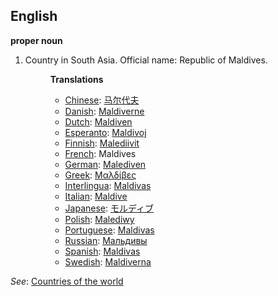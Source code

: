 ==English==

'''proper noun'''

# Country in South Asia. Official name: Republic of Maldives.
#:'''Translations'''
#:*[[Chinese]]: [[马尔代夫]]
#:*[[Danish]]: [[Maldiverne]]
#:*[[Dutch]]: [[Maldiven]]
#:*[[Esperanto]]: [[Maldivoj]]
#:*[[Finnish]]: [[Malediivit]]
#:*[[French]]: Maldives
#:*[[German]]: [[Malediven]]
#:*[[Greek]]: [[Μαλδίβες]]
#:*[[Interlingua]]: [[Maldivas]]
#:*[[Italian]]: [[Maldive]]
#:*[[Japanese]]: [[モルディブ]]
#:*[[Polish]]: [[Malediwy]]
#:*[[Portuguese]]: [[Maldivas]]
#:*[[Russian]]: [[Мальдивы]]
#:*[[Spanish]]: [[Maldivas]]
#:*[[Swedish]]: [[Maldiverna]]

''See'': [[Countries of the world]]